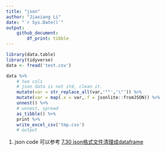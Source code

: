 ```yaml
---
title: "json"
author: "Jiaxiang Li"
date: "`r Sys.Date()`"
output: 
    github_document:
        df_print: tibble
---
```


```r
library(data.table)
library(tidyverse)
data <- fread('test.csv')
```

```r
data %>% 
    # two cols
    # json data is not std, clean it.
    mutate(var = str_replace_all(var,'""','\"')) %>% 
    mutate(var = map(.x = var,.f = jsonlite::fromJSON)) %>% 
    unnest() %>% 
    # unnest, spread
    as_tibble() %>% 
    print %>% 
    write_excel_csv('tmp.csv')
    # output
```

1. json code 可以参考
[7.30 json格式文件清理成dataframe](https://jiaxiangli.netlify.com/2018/02/dplyr/)

